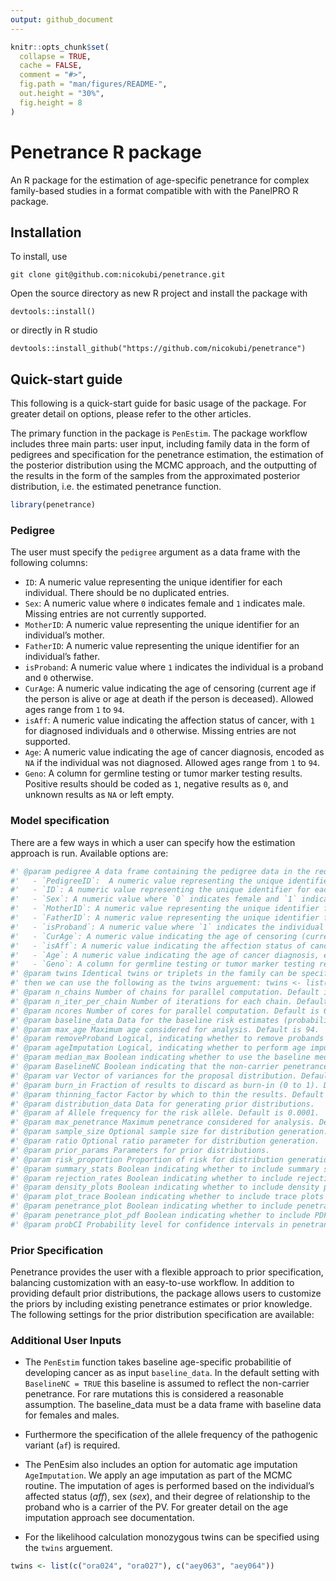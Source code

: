 ```yaml
---
output: github_document
---
```


<!-- README.md is generated from README.Rmd. Please edit that file -->

```r
knitr::opts_chunk$set(
  collapse = TRUE,
  cache = FALSE,
  comment = "#>",
  fig.path = "man/figures/README-",
  out.height = "30%",
  fig.height = 8
)
```


# Penetrance R package

An R package for the estimation of age-specific penetrance for complex family-based studies in a format compatible with with the PanelPRO R package.

## Installation

To install, use

```
git clone git@github.com:nicokubi/penetrance.git
```
Open the source directory as new R project and install the package with 

```
devtools::install()
```

or directly in R studio

```
devtools::install_github("https://github.com/nicokubi/penetrance")
```

## Quick-start guide
This following is a quick-start guide for basic usage of the package. For greater detail on options, please refer to the other articles. 

The primary function in the package is `PenEstim`. The package workflow includes three main parts: user input, including family data in the form of pedigrees and specification for the penetrance estimation, the estimation of the posterior distribution using the MCMC approach, and the outputting of the results in the form of the samples from the approximated posterior distribution, i.e. the estimated penetrance function. 

```r
library(penetrance)
```


### Pedigree 

The user must specify the `pedigree` argument as a data frame with the following columns:

- `ID`: A numeric value representing the unique identifier for each individual. There should be no duplicated entries.
- `Sex`: A numeric value where `0` indicates female and `1` indicates male. Missing entries are not currently supported.
- `MotherID`: A numeric value representing the unique identifier for an individual's mother.
- `FatherID`: A numeric value representing the unique identifier for an individual's father.
- `isProband`: A numeric value where `1` indicates the individual is a proband and `0` otherwise.
- `CurAge`: A numeric value indicating the age of censoring (current age if the person is alive or age at death if the person is deceased). Allowed ages range from `1` to `94`.
- `isAff`: A numeric value indicating the affection status of cancer, with `1` for diagnosed individuals and `0` otherwise. Missing entries are not supported.
- `Age`: A numeric value indicating the age of cancer diagnosis, encoded as `NA` if the individual was not diagnosed. Allowed ages range from `1` to `94`.
- `Geno`: A column for germline testing or tumor marker testing results. Positive results should be coded as `1`, negative results as `0`, and unknown results as `NA` or left empty.


### Model specification

There are a few ways in which a user can specify how the estimation approach is run. 
Available options are: 

```r
#' @param pedigree A data frame containing the pedigree data in the required format. It should include the following columns:
#'   - `PedigreeID`:  A numeric value representing the unique identifier for each family There should be no duplicated entries.
#'   - `ID`: A numeric value representing the unique identifier for each individual. There should be no duplicated entries.
#'   - `Sex`: A numeric value where `0` indicates female and `1` indicates male. Missing entries are not currently supported.
#'   - `MotherID`: A numeric value representing the unique identifier for an individual's mother.
#'   - `FatherID`: A numeric value representing the unique identifier for an individual's father.
#'   - `isProband`: A numeric value where `1` indicates the individual is a proband and `0` otherwise.
#'   - `CurAge`: A numeric value indicating the age of censoring (current age if the person is alive or age at death if the person is deceased). Allowed ages range from `1` to `94`.
#'   - `isAff`: A numeric value indicating the affection status of cancer, with `1` for diagnosed individuals and `0` otherwise. Missing entries are not supported.
#'   - `Age`: A numeric value indicating the age of cancer diagnosis, encoded as `NA` if the individual was not diagnosed. Allowed ages range from `1` to `94`.
#'   - `Geno`: A column for germline testing or tumor marker testing results. Positive results should be coded as `1`, negative results as `0`, and unknown results as `NA` or left empty.
#' @param twins Identical twins or triplets in the family can be specifed. For example, to indicate that `ora024` and `ora027` are identical twins, and so are `aey063` and `aey064`, 
#' then we can use the following as the twins arguement: twins <- list(c("ora024", "ora027"), c("aey063", "aey064"))
#' @param n_chains Number of chains for parallel computation. Default is 1.
#' @param n_iter_per_chain Number of iterations for each chain. Default is 10000.
#' @param ncores Number of cores for parallel computation. Default is 6.
#' @param baseline_data Data for the baseline risk estimates (probability of developing cancer), such as population-level risk from a cancer registry. Default is the allele frequency for MLH1 from the PanelPRO database.
#' @param max_age Maximum age considered for analysis. Default is 94.
#' @param removeProband Logical, indicating whether to remove probands from the analysis. Default is FALSE.
#' @param ageImputation Logical, indicating whether to perform age imputation. Default is FALSE.
#' @param median_max Boolean indicating whether to use the baseline median age or max_age as an upper bound for the median proposal. Default is TRUE.
#' @param BaselineNC Boolean indicating that the non-carrier penetrance is assumed to be the baseline penetrance. Default is TRUE.
#' @param var Vector of variances for the proposal distribution. Default is c(0.1, 0.1, 2, 2, 5, 5, 5, 5).
#' @param burn_in Fraction of results to discard as burn-in (0 to 1). Default is 0 (no burn-in).
#' @param thinning_factor Factor by which to thin the results. Default is 1 (no thinning).
#' @param distribution_data Data for generating prior distributions.
#' @param af Allele frequency for the risk allele. Default is 0.0001.
#' @param max_penetrance Maximum penetrance considered for analysis. Default is 1.
#' @param sample_size Optional sample size for distribution generation.
#' @param ratio Optional ratio parameter for distribution generation.
#' @param prior_params Parameters for prior distributions.
#' @param risk_proportion Proportion of risk for distribution generation.
#' @param summary_stats Boolean indicating whether to include summary statistics in the output. Default is TRUE.
#' @param rejection_rates Boolean indicating whether to include rejection rates in the output. Default is TRUE.
#' @param density_plots Boolean indicating whether to include density plots in the output. Default is TRUE.
#' @param plot_trace Boolean indicating whether to include trace plots in the output. Default is TRUE.
#' @param penetrance_plot Boolean indicating whether to include penetrance plots in the output. Default is TRUE.
#' @param penetrance_plot_pdf Boolean indicating whether to include PDF plots in the output. Default is TRUE.
#' @param probCI Probability level for confidence intervals in penetrance plots. Default is 0.95.
```


### Prior Specification

Penetrance provides the user with a flexible approach to prior specification, balancing customization with an easy-to-use workflow. In addition to providing default prior distributions, the package allows users to customize the priors by including existing penetrance estimates or prior knowledge. The following settings for the prior distribution specification are available: 
\begin{enumerate}
    \item \textbf{Default:} The default setting employs pre-specified, uninformative priors. 
    \item \textbf{Custom Parameters:} The user has the option to tune the parameters of the default setting directly by overwriting the parameters in the $prior\_dist\_default$ object.
    \item \textbf{Prior Elicitation from Existing Studies:} Alternatively, we provide the user with the option to input data from previous penetrance studies to automatically elicit customized priors. Depending on the combination of inputs provided, the default setting is adjusted to reflect the additional information. The user has the option to provide a combination of the following inputs:
    \begin{enumerate}
        \item \textbf{Age Distribution and Number of People at Risk:} The $distribution\_data\_default$ can be populated with additional information on the age distribution ($age$ column) and the number of individuals at risk ($at\_risk$ column) (see Table \ref{tab: autoPriors}).
        \item \textbf{Age Distribution and Total Sample Size:} When only the age distribution is available, the user only populates the $age$ column of the $distribution\_data\_default$ dataframe. The distribution of the people at risks is calculated based on the default risk proportions, $risk\_proportions\_default$. 
        \item \textbf{Odds or Relative Risk (RR) Ratios:} An overall Odds or Relative Risk (RR) ratio can also be added using the parameter $ratio$. The effect of including Odds or RR will only affect the prior distribution by scaling the SEER baseline estimate by the ratio. 
    \end{enumerate}
\end{enumerate}

### Additional User Inputs

- The `PenEstim` function takes baseline age-specific probabilitie of developing cancer as as input `baseline_data`. In the default setting with `BaselineNC = TRUE` this baseline is assumed to reflect the non-carrier penetrance. For rare mutations this is considered a reasonable assumption. The baseline_data must be a data frame with baseline data for females and males. 

- Furthermore the specification of the allele frequency of the pathogenic variant (`af`) is required. 

- The PenEsim also includes an option for automatic age imputation `AgeImputation`. We apply an age imputation as part of the MCMC routine. The imputation of ages is performed based on the individual's affected status ($aff$), sex ($sex$), and their degree of relationship to the proband who is a carrier of the PV. For greater detail on the age imputation approach see documentation. 

- For the likelihood calculation monozygous twins can be specified using the `twins` arguement. 
```r

twins <- list(c("ora024", "ora027"), c("aey063", "aey064"))

```
